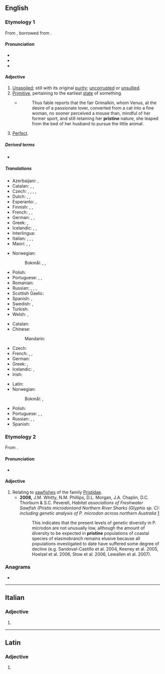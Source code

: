 ==English==

===Etymology 1===
From {{bor|en|frm|pristin}}, borrowed from {{der|en|la|pristinus}}.

====Pronunciation====
* {{IPA|en|/ˈpɹɪstiːn/|/pɹɪsˈtiːn/|/pɹɪsˈtaɪn/}}
* {{audio|en|en-us-pristine.ogg|Audio (US)}}
* {{rhymes|en|iːn|aɪn}}

====Adjective====
{{en-adj}}

# [[unspoiled|Unspoiled]]; still with its original [[purity]]; [[uncorrupted]] or [[unsullied]].
# [[primitive|Primitive]], pertaining to the earliest [[state]] of something.
#* {{RQ:Fielding Tom Jones}}
#*: Thus fable reports that the fair Grimalkin, whom Venus, at the desire of a passionate lover, converted from a cat into a fine woman, no sooner perceived a mouse than, mindful of her former sport, and still retaining her '''pristine''' nature, she leaped from the bed of her husband to pursue the little animal.
# [[perfect|Perfect]].

=====Derived terms=====
* {{l|en|pristinely}}

=====Translations=====
{{trans-top|unspoiled}}
* Azerbaijani: {{t+|az|təmiz}}, {{t+|az|pak}}
* Catalan: {{t+|ca|primitiu}}, {{t+|ca|primer}}, {{t|ca|pristí}}
* Czech: {{t+|cs|čistý|m}}, {{t|cs|nezkažený|m}}, {{t+|cs|panenský|m}}, {{t|cs|neposkvrněný}}, {{t+|cs|nedotčený|m}}
* Dutch: {{t+|nl|ongerept}}, {{t+|nl|oorspronkelijk}}, {{t+|nl|onaangeroerd}}
* Esperanto: {{t|eo|antaua}}, {{t+|eo|primitiva}}
* Finnish: {{t+|fi|tahraton}}, {{t+|fi|koskematon}}, {{t|fi|turmeltumaton}}
* French: {{t+|fr|virginal}}, {{t+|fr|immaculé}}, {{t+|fr|parfait}}
* German: {{t+|de|unberührt}}, {{t+|de|jungfräulich}}, {{t+|de|makellos}}
* Greek: {{t+|el|αγνός}}, {{t+|el|παρθένος}}
* Icelandic: {{t|is|óspilltur}}, {{t|is|ósnortinn}}, {{t|is|óskemmdur}}
* Interlingua: {{t|ia|pristine}}
* Italian: {{t+|it|incontaminato}}, {{t+|it|pristino}}, {{t+|it|puro}}, {{t|it|intonso}}
* Maori: {{t|mi|tikitū}}, {{t|mi|toitū}}, {{t|mi|urutapu}}
{{trans-mid}}
* Norwegian:
*: Bokmål: {{t+|nb|urørt}}, {{t|nb|ufordervet}}, {{t|nb|jomfruelig}}
* Polish: {{t|pl|dziewiczy, nietknięty}}
* Portuguese: {{t+|pt|virgem}}, {{t|pt|pristino}}, {{t+|pt|imaculado}}
* Romanian: {{t+|ro|virgin}}
* Russian: {{t+|ru|чи́стый}}, {{t+|ru|нетро́нутый}}, {{t+|ru|неиспо́рченный}}, {{t+|ru|де́вственный}} {{qualifier|virginal}}
* Scottish Gaelic: {{t|gd|glan}}
* Spanish: {{t+|es|virgen}}, {{t+|es|prístino}} {{qualifier|deprecated by the RAE}}
* Swedish: {{t|sv|ofördärvad}}, {{t+|sv|ursprunglig}}
* Turkish: {{t+|tr|bakir}}
* Welsh: {{t+|cy|cyntefig}}, {{t+|cy|gwyryfol}}
{{trans-bottom}}

{{trans-top|pertaining to the earliest state of something}}
* Catalan: {{t|ca|pristí}}
* Chinese:
*: Mandarin: {{t+|cmn|原始|tr=yuánshǐ de|alt=原始的|sc=Hani}}
* Czech: {{t|cs|prapůvodní}}
* French: {{t+|fr|primitif}}, {{t+|fr|antique}}, {{t+|fr|d'origine}}
* German: {{t+|de|ursprünglich}}
* Greek: {{t+|el|αρχαίος|m}}, {{t+|el|πρωτόγονος|m}}
* Icelandic: {{t+|is|upprunalegur}}, {{t+|is|upphaflegur}}
* Irish: {{t|ga|cianaosta}}
{{trans-mid}}
* Latin: {{t|la|pristinus}}
* Norwegian:
*: Bokmål: {{t+|nb|opprinnelig}}, {{t|nb|opphavelig}}
* Polish: {{t+|pl|pierwotny}}
* Portuguese: {{t+|pt|prisco}}, {{t+|pt|primitivo}}, {{t+|pt|antigo}}
* Russian: {{t+|ru|изнача́льный}}, {{t+|ru|первонача́льный}}, {{t+|ru|первобы́тный}} {{qualifier|primeval}}
* Spanish: {{t+|es|prístino}}
{{trans-bottom}}

===Etymology 2===
From {{etyl|grc|en}} {{m|grc|πρίστης||a saw, one that saws}}.

====Pronunciation====
* {{rhymes|en|aɪn}}

====Adjective====
{{en-adj}}

# Relating to [[sawfish]]es of the family [[Pristidae]].
#* '''2008,''' J.M. Whitty, N.M. Phillips, D.L. Morgan, J.A. Chaplin, D.C. Thorburn & S.C. Peverell, ''Habitat associations of Freshwater Sawfish (Pristis microdon)and Northern River Sharks (Glyphis sp. C): including genetic analysis of P. microdon across northern Australia'' [https://web.archive.org/web/20120601194551/http://environment.gov.au/coasts/publications/pubs/freshwater-sawfish-northern-river-shark.pdf]
#*: This indicates that the present levels of genetic diversity in P. microdon are not unusually low, although the amount of diversity to be expected in '''pristine''' populations of coastal species of elasmobranch remains elusive because all populations investigated to date have suffered some degree of decline (e.g. Sandoval-Castillo et al. 2004, Keeney et al. 2005, Hoelzel et al. 2006, Stow et al. 2006, Lewallen et al. 2007).

===Anagrams===
* {{anagrams|en|a=eiinprst|Petrinis|spiriten}}

----

==Italian==

===Adjective===
{{head|it|adjective form}}

# {{feminine plural of|it|pristino}}

----

==Latin==

===Adjective===
{{la-adj-form|prīstine}}

# {{inflection of|la|prīstinus||voc|m|s}}